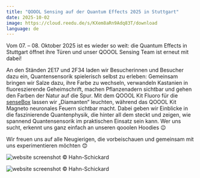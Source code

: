 ```yaml
---
title: "QOOOL Sensing auf der Quantum Effects 2025 in Stuttgart"
date: 2025-10-02
image: https://cloud.reedu.de/s/KXem8aRn9Adq83T/download
language: de
---
```


Vom 07. – 08. Oktober 2025 ist es wieder so weit: die Quantum Effects in Stuttgart öffnet ihre Türen und unser QOOOL Sensing Team ist erneut mit dabei! 

An den Ständen 2E17 und 2F34 laden wir Besucherinnen und Besucher dazu ein, Quantensensorik spielerisch selbst zu erleben: Gemeinsam bringen wir Salze dazu, ihre Farbe zu wechseln, verwandeln Kastanien in fluoreszierende Geheimschrift, machen Pflanzenadern sichtbar und gehen den Farben der Natur auf die Spur. Mit dem QOOOL Kit Fluoro für die [senseBox](https://sensebox.de/) lassen wir „Diamanten“ leuchten, während das QOOOL Kit Magneto neuronales Feuern sichtbar macht. Dabei geben wir Einblicke in die faszinierende Quantenphysik, die hinter all dem steckt und zeigen, wie spannend Quantensensorik im praktischen Einsatz sein kann. Wer uns sucht, erkennt uns ganz einfach an unseren qooolen Hoodies 😉 

Wir freuen uns auf alle Neugierigen, die vorbeischauen und gemeinsam mit uns experimentieren möchten 😊

![website screenshot](https://cloud.reedu.de/s/KXem8aRn9Adq83T/download)
© Hahn-Schickard

![website screenshot](https://cloud.reedu.de/s/TCQGXRxbppZfx2g/download)
© Hahn-Schickard






